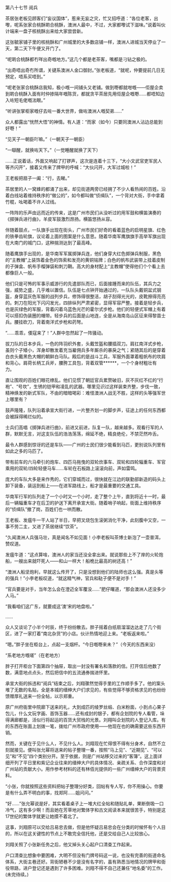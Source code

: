 

第八十七节 阅兵

茶居张老板见顾客们“妄议国体”，惹来无妄之灾，忙又招呼道：“各位老客，出嚟，呢系张家合桃酥啲合桃酥，澳洲人最中，不过，大家都嚟试下滋味。”说着叫伙计端来一盘子核桃酥出来给大家尝尝新。

这张毓家铺子里的核桃酥和广州城里的大多数店铺一样，澳洲人进城当天停业了一天，第二天下午便又开门了。

“呢啲合桃酥都冇咩出奇嘅地方。”这几个都是老茶客，嘴都是刁钻之极的。

“出奇唔出奇冇所谓，关键系澳洲人金口御封。”张老板道，“就呢，仲要提前几日无预定，唔系买唔到。”

“呢老张家合桃酥店我知，极小嘅一间铺头又老铺。做到嘢都就咁嘅――佢屋企卖到啲合桃酥入面有时仲掺隔年嘅陈货，都就贪平茶居先用佢屋企嘅嘢……都唔知边入咗短毛佬嘅法眼。”

“听讲张掌柜家嘅仔去咗一番大世界，做咗澳洲人嘅契弟……”

众人都露出“恍然大悟”的神情。有人道：“而家（如今）只要同澳洲人沾边总能到好嘢！”

“见天子一朝臣吖嘛。”（一朝天子一朝臣）

“一瞓醒，就换咗天下。”（一觉睡醒就换了天下）

……正说着话，外面又响起了打锣声，这次是连着十三下，“大小文武官吏军民人等齐闪开”，接着又传来了牌甲的呼喊：“大伙闪开，大军过城啦！”

王老板把扇子一阖：“行，去睇。”

茶居里的人一窝蜂的都涌了出来，却见街道两旁已经拥了不少人看热闹的百姓。沿着白线站着维持秩序的“做公的”，如今都叫做“侦缉队”，一个背对大街，手中拿着竹棍，吆喝着不许人过线。

一阵阵的乐声由远而近的传来，这是广州市民们从没听过的用军鼓和横笛演奏的《掷弹兵进行曲》，羊皮军鼓激烈昂扬。横笛悠扬从容。

伴随着鼓点，一队旗手出现在街头，广州市民们好奇的看着蓝色的启明星旗、红色的铁拳齿轮旗，议论着上面的图案是什么意思。随着华南军鹰旗旗手高举军旗出现在大南门的城门口，这种揣测达到了最高峰。

随着鹰旗手出现的，是华南军军属掷弹兵连，他们身穿大红色掷弹兵制服，黑色的“主教帽”上装饰着金色的饰索和发亮的黄铜铭牌；白色的帆布武装带上挂着皮制的子弹盒、帆布手榴弹袋和刺刀鞘。高大的身材配上“主教帽”使得他们个个看上去都像巨人一般。

他们只是可怖的军事示威游行的先遣部队而已，后面接踵而来的队伍，其兵力之强，威势之盛，几乎难以置信。队伍是七点钟开始通过的，一队队头戴铜盆式钢盔，身穿蓝灰色军服的战列步兵，修饰得很整洁，胡子刮得光光的，皮靴擦得亮亮的。刺刀在阳光下闪闪发光，四排纵列严肃紧密，显得军容严整。接着是轻步兵，也是灰绿色的军服，背着闪着乌蓝色光芒的霍尔式步枪。他们的轻便式军帽上有着可以搭扣伪装圈的帽带。轻步兵的后面是山地连，全是从海南岛山区征来得黎苗士兵。腰挂砍刀，背着南洋式步枪和药弩。

“……乖乖，倭寇来了！”人群中忽然起了一阵骚动。

拔刀队的日本步兵，一色的阵羽织外套，头戴笠盔和腰插双刀。肩扛南洋式步枪，虽则个子矮小，浑身却散发着充当雇佣兵多年厮杀的暴戾之气；紧随其后的是穿着白衣头戴黑色大帽的朝鲜白马队。殿后的是战斗工兵，军服外面罩着粗帆布的坎肩和背心。肩荷长柄工兵斧，腰胯工具包，背着双管******，一个个身材粗壮有力。

直让围观的百姓们眼花缭乱。他们见惯了朝廷官兵累赘破旧，灰不灰红不红的“行袍”、“号坎”，生锈的铠甲和凌乱的武器。哪里见识过这样装束齐整，步伐一致，精神焕发的新式军队，不由的暗暗喝彩：难怪澳洲人战无不胜，这样的头等强军世上哪里有？

鼓声隆隆，队列沿着承宣大街行进，一片整齐划一的脚步声，征途上的任何东西都会被踩得稀烂似的。

士兵们高唱《掷弹兵进行曲》，前进又前进，队复一队，越来越多。观看行军的人群，默默无言，对这支队伍的浩浩荡荡，绵延不绝，精良绝伦，不禁茫然咋舌。

最令人群感到惊讶的还是车队――广州的士民们很少能看到马匹，更别说队列里有如此之多的马匹了。

带有前车的六马牵引的炮车、四匹马拖曳的双轮炊事车、双轮和四轮辎重车、军官乘用的双轮/四轮轻便马车……车轮在石板路上滚滚向前，声如雷鸣。

庞大的车队大多是来作秀的，它们穿城而过，很快就在江边的联勤部新造的码头上卸下装备，装运到船上――在进军路线上，船才是最重要的交通工具。

华南军行军的队列走了一个小时又一个小时，走了整个上午，直到将近十一时，最后一辆辎重车才在后卫的护送下离开承宣大街。随着哨子响起，街面上维持秩序的“侦缉队”撤了岗，百姓们也一哄而散。

王老板、发瘟牛一干人站了半日，早把叉烧包生滚粥消化干净，此刻腹中又空，一事不劳二主，又进了茶居继续“饮茶”。

“久闻澳洲人兵强马壮，真是闻名不如见面！小李老板叫茶博士新泡了一壶普洱，赞叹道。

发瘟牛道：“这点算啥，澳洲人的家当还没全拿出来。就说那些上不了岸的火轮炮船，一艘出来就吓死人――和山一样大！船桅比最高的树还高！”

“澳洲人船坚炮利，早就这么传开了，只是没想到他们的陆师也这么强。真是头等的强兵！”小李老板叹道，“就这精气神，官兵和鞑子便不是对手！”

“官兵要是对手，当年怎么会在澄迈全军覆没……”肥仔曙道，“那会澳洲人还没多少人马。”

“我看咱们这广东，就要成这‘澳’宋的地盘啦。”

……

众人又谈论了小半个时辰，终于纷纷散去。胖子摇着白纸扇溜溜达达走了几个街区，进了一家打着“南北杂货”的小店。伙计热情地迎上来。“老板返来啦。”

“嗯。”胖子坐在柜台上，点起一支烟杆。“今日嘅嘢来未？”（今天的东西来没）

“系老地方嘅嗟”（在老地方）

胖子打开柜台下面第四个抽屉，取出一封没有署名和落款的信。打开信后他数了数，满意地点点头，然后把信中的五流通券揣进怀里。

承宣大街的拆违和“阅兵”结束之后，刘翔骤然觉得手里的工作顺手多了。他的案头堆了无数的名贴，全是本城的缙绅大户们求见的，有些觉得不够资格求见的也纷纷馈赠厚礼送来一份全帖，以示郑重。

原广州府衙里中院廊下送来的礼，大到成匹的绫罗丝缎、白米粉面，小到点心果子包儿，什么文玩字画、首饰玉器……还有成封的银子，都有企划院的专人看管，垛得满廊都是，活似行将起运的百货大贸栈的光景。刘翔叫企划院的人登记入库。有的东西在账面上划拨一笔，拨给广州市政府使用――他现在也的确需要这些东西开销。

然而，关键在于见什么人，不见什么人。刘翔现在忙得恨不得有分身术，自然不立刻就接见。便叫张允幂将送来的帖子整理一番，按照“马上见”、“近期见”、“可以见”和“不见”四个类别分开。至于依据，则是广州站移交过来的“客簿”。这上面详细开列了平日里和紫记企业往来的缙绅大户的具体情况、亲疏关系、合作深度和对广州站的贡献大小。用作参考材料的还有林佰光提供的一些广州缙绅大户的背景资料。

“小张，你就按照这些资料把帖子整理分好类，回帖有专人写，你不用操心。你要是有什么弄不明白的事，找郑阿……姐问问。”

“好……”张允幂说是好，其实看着桌子上一堆大红全帖和随贴礼单，果断倒吸一口冷气，这有多少啊！而且她在芳草地对繁体字和古文阅读本来就很苦手，特别是这17世纪的繁体字就更让她摸不着北了。

这事，刘翔原可以交给吕易忠去做，但是他怀疑吕易忠会在分类的时候怀有个人目的，所以在这关键性的节点上不敢完全信托他，还是交给自己人比较放心。

刘翔关照了小张新任务之后，他又掉头关心起户口清查工作起来。

户口清查比想象中要困难，大明不但没有门牌号码这一说，也没有完善的街道命名体系，大街主巷还好。背街陋巷不少是没有名字的，虽有熟悉当地情况的牌甲和衙役带路，进户登记还是遇到了许多困难。刘翔不得不自己还兼任“地名委”的工作。(未完待续。)

